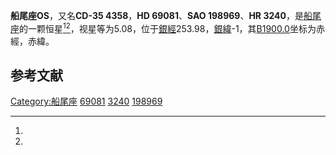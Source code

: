 {{Starbox begin
| name = 船尾座OS
}}
{{Starbox observe
| epoch = [[J2000.0|J2000.0]]
| constell = [[船尾座|船尾座]]<ref name=SIMBAD>{{cite web
 | url=http://simbad.u-strasbg.fr/simbad/sim-id?Ident=HR+3240
 | title =Pulsating variable Star
 | publisher=Centre de Données astronomiques de Strasbourg
 | work=SIMBAD
 | accessdate=2012-07-13}}</ref><ref name=DATA>{{cite web
 | url=http://vizier.u-strasbg.fr/viz-bin/VizieR-5?-out.add=.&-source=5050&-corr=PK=HR&-out.max=9999&HR=3240
 | title =VizieR Detailed Page
 | accessdate=2012-07-13}}</ref>
| 星官 = 
| ra = {{RA|8|13|58.4}}<ref name=SIMBAD /><ref name=DATA />
| dec = {{DEC|-36|19|21}}<ref name=SIMBAD /><ref name=DATA />
| appmag_v = 5.08<ref name=SIMBAD /><ref name=DATA />
}}
{{Starbox character
| class = B1.5IV<ref name=SIMBAD /><ref name=DATA />
| b-v = -0.19<ref name=SIMBAD /><ref name=DATA />
| u-b = -0.86<ref name=SIMBAD /><ref name=DATA />
| r-i = <ref name=SIMBAD /><ref name=DATA />
| variable = 
}}
{{Starbox astrometry
| radial_v = -0.86
| prop_mo_ra = 18
| parallax = 
| p_error = 
}}
{{Starbox catalog
| names =CD-35 4358，[[SAO星表|SAO]] 198969，[[HD星表|HD]] 69081，[[HR星表|HR]] 3240}}
{{Starbox reference |Simbad=HR+3240}}
{{Starbox end}}

'''船尾座OS'''，又名'''CD-35 4358'''，'''HD 69081'''、'''SAO 198969'''、'''HR 3240'''，是[[船尾座|船尾座]]的一颗恒星<ref name=SIMBAD /><ref name=DATA />，视星等为5.08，位于[[銀道座標系|銀經]]253.98，[[銀道座標系|銀緯]]-1，其[[B1900.0|B1900.0]]坐标为赤經{{RA|8|10|12.9}}，赤緯{{DEC|-36|-1|9}}。

== 参考文献 ==
{{reflist}}

{{star-stub}}

{{船尾座恒星}}
[[Category:船尾座|Category:船尾座]]
[[Category:HD和HDE天體|69081]]
[[Category:HR天體|3240]]
[[Category:SAO天體|198969]]